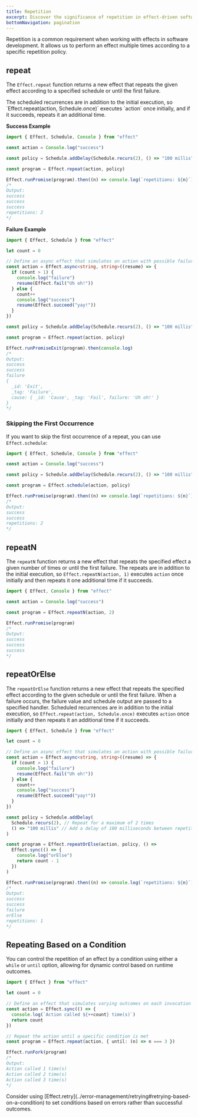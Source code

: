 ```yaml
---
title: Repetition
excerpt: Discover the significance of repetition in effect-driven software development with functions like `repeat` and `repeatOrElse`. Explore repeat policies, which enable you to execute effects multiple times according to specific criteria. Learn the syntax and examples of `repeat` and `repeatOrElse` for effective handling of repeated actions, including optional fallback strategies for errors.
bottomNavigation: pagination
---
```


Repetition is a common requirement when working with effects in software development. It allows us to perform an effect multiple times according to a specific repetition policy.

## repeat

The `Effect.repeat` function returns a new effect that repeats the given effect according to a specified schedule or until the first failure.

<Warning>
  The scheduled recurrences are in addition to the initial execution, so
  `Effect.repeat(action, Schedule.once)` executes `action` once initially, and
  if it succeeds, repeats it an additional time.
</Warning>

**Success Example**

```ts twoslash
import { Effect, Schedule, Console } from "effect"

const action = Console.log("success")

const policy = Schedule.addDelay(Schedule.recurs(2), () => "100 millis")

const program = Effect.repeat(action, policy)

Effect.runPromise(program).then((n) => console.log(`repetitions: ${n}`))
/*
Output:
success
success
success
repetitions: 2
*/
```

**Failure Example**

```ts twoslash
import { Effect, Schedule } from "effect"

let count = 0

// Define an async effect that simulates an action with possible failures
const action = Effect.async<string, string>((resume) => {
  if (count > 1) {
    console.log("failure")
    resume(Effect.fail("Uh oh!"))
  } else {
    count++
    console.log("success")
    resume(Effect.succeed("yay!"))
  }
})

const policy = Schedule.addDelay(Schedule.recurs(2), () => "100 millis")

const program = Effect.repeat(action, policy)

Effect.runPromiseExit(program).then(console.log)
/*
Output:
success
success
failure
{
  _id: 'Exit',
  _tag: 'Failure',
  cause: { _id: 'Cause', _tag: 'Fail', failure: 'Uh oh!' }
}
*/
```

### Skipping the First Occurrence

If you want to skip the first occurrence of a repeat, you can use `Effect.schedule`:

```ts twoslash
import { Effect, Schedule, Console } from "effect"

const action = Console.log("success")

const policy = Schedule.addDelay(Schedule.recurs(2), () => "100 millis")

const program = Effect.schedule(action, policy)

Effect.runPromise(program).then((n) => console.log(`repetitions: ${n}`))
/*
Output:
success
success
repetitions: 2
*/
```

## repeatN

The `repeatN` function returns a new effect that repeats the specified effect a given number of times or until the first failure. The repeats are in addition to the initial execution, so `Effect.repeatN(action, 1)` executes `action` once initially and then repeats it one additional time if it succeeds.

```ts twoslash
import { Effect, Console } from "effect"

const action = Console.log("success")

const program = Effect.repeatN(action, 2)

Effect.runPromise(program)
/*
Output:
success
success
success
*/
```

## repeatOrElse

The `repeatOrElse` function returns a new effect that repeats the specified effect according to the given schedule or until the first failure. When a failure occurs, the failure value and schedule output are passed to a specified handler. Scheduled recurrences are in addition to the initial execution, so `Effect.repeat(action, Schedule.once)` executes `action` once initially and then repeats it an additional time if it succeeds.

```ts twoslash
import { Effect, Schedule } from "effect"

let count = 0

// Define an async effect that simulates an action with possible failures
const action = Effect.async<string, string>((resume) => {
  if (count > 1) {
    console.log("failure")
    resume(Effect.fail("Uh oh!"))
  } else {
    count++
    console.log("success")
    resume(Effect.succeed("yay!"))
  }
})

const policy = Schedule.addDelay(
  Schedule.recurs(2), // Repeat for a maximum of 2 times
  () => "100 millis" // Add a delay of 100 milliseconds between repetitions
)

const program = Effect.repeatOrElse(action, policy, () =>
  Effect.sync(() => {
    console.log("orElse")
    return count - 1
  })
)

Effect.runPromise(program).then((n) => console.log(`repetitions: ${n}`))
/*
Output:
success
success
failure
orElse
repetitions: 1
*/
```

## Repeating Based on a Condition

You can control the repetition of an effect by a condition using either a `while` or `until` option, allowing for dynamic control based on runtime outcomes.

```ts twoslash
import { Effect } from "effect"

let count = 0

// Define an effect that simulates varying outcomes on each invocation
const action = Effect.sync(() => {
  console.log(`Action called ${++count} time(s)`)
  return count
})

// Repeat the action until a specific condition is met
const program = Effect.repeat(action, { until: (n) => n === 3 })

Effect.runFork(program)
/*
Output:
Action called 1 time(s)
Action called 2 time(s)
Action called 3 time(s)
*/
```

<Info>
  Consider using
  [Effect.retry](../error-management/retrying#retrying-based-on-a-condition)
  to set conditions based on errors rather than successful outcomes.
</Info>
